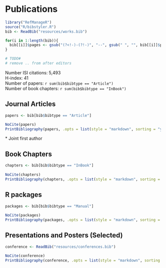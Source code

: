 # Publications

```r
library("RefManageR")
source("R/bibstyler.R")
bib <- ReadBib("resources/works.bib")

for(i in 1:length(bib)){
  bib[[i]]$pages <- gsub("(?<!-)-(?!-)", "--", gsub(" ", "", bib[[i]]$pages), perl = TRUE)
}

# TODO#
# remove .. from after editors

```


Number ISI citations: 5,493\
H-index: 41\
Number of papers: `r sum(bib$bibtype == "Article")`\
Number of book chapters: `r sum(bib$bibtype == "InBook")`  

## Journal Articles
```r

papers <- bib[bib$bibtype == "Article"]

NoCite(papers)
PrintBibliography(papers, .opts = list(style = "markdown", sorting = "ydnt", max.names = Inf, no.print.fields = c("number", "eprint", "issn", "isbn", "url", "month", "date")))
```

\* Joint first author

## Book Chapters

```r

chapters <- bib[bib$bibtype == "InBook"]
  
NoCite(chapters)
PrintBibliography(chapters, .opts = list(style = "markdown", sorting = "ydnt", max.names = 20, no.print.fields = c("number", "eprint", "issn", "isbn", "url", "month", "date")))

```


## R packages

```r

packages <- bib[bib$bibtype == "Manual"]
  
NoCite(packages)
PrintBibliography(packages, .opts = list(style = "markdown", sorting = "ydnt", max.names = 20))

```


## Presentations and Posters (Selected)

```r

conference <- ReadBib("resources/conferences.bib")

NoCite(conference)
PrintBibliography(conference, .opts = list(style = "markdown", sorting = "ydnt", max.names = 20, no.print.fields = c("ISSN", "month", "date")))
```
